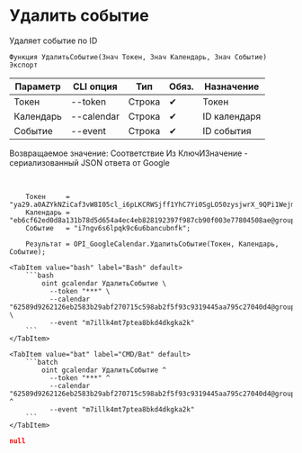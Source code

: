 ﻿---
sidebar_position: 7
---


# Удалить событие
 Удаляет событие по ID



`Функция УдалитьСобытие(Знач Токен, Знач Календарь, Знач Событие) Экспорт`

  | Параметр | CLI опция | Тип | Обяз. | Назначение |
  |-|-|-|-|-|
  | Токен | --token | Строка | &#x2714; | Токен |
  | Календарь | --calendar | Строка | &#x2714; | ID календаря |
  | Событие | --event | Строка | &#x2714; | ID события |

  
  Возвращаемое значение:   Соответствие Из КлючИЗначение - сериализованный JSON ответа от Google

<br/>




```bsl title="Пример использования для 1С:Предприятие/OneScript"
    Токен     = "ya29.a0AZYkNZiCaf3vW8I05cl_i6pLKCRWSjff1YhC7Yi0SgLO50zysjwrX_9QPi1WejmqgGdFjcbaOJKsPO3tvT7gB712mg1gxgxiL1pCUVthx...";
    Календарь = "eb6cf62ed0d8a131b78d5d654a4ec4eb828192397f987cb90f003e77804508ae@group.calendar.google.com";
    Событие   = "i7ngv6s6lpqk9c6u6bancubnfk";

    Результат = OPI_GoogleCalendar.УдалитьСобытие(Токен, Календарь, Событие);
```
    

 <Tabs>
  
    <TabItem value="bash" label="Bash" default>
        ```bash
            oint gcalendar УдалитьСобытие \
              --token "***" \
              --calendar "62589d9262126eb2583b29abf270715c598ab2f5f93c9319445aa795c27040d4@group.calendar.google.com" \
              --event "m7illk4mt7ptea8bkd4dkgka2k"
        ```
    </TabItem>
  
    <TabItem value="bat" label="CMD/Bat" default>
        ```batch
            oint gcalendar УдалитьСобытие ^
              --token "***" ^
              --calendar "62589d9262126eb2583b29abf270715c598ab2f5f93c9319445aa795c27040d4@group.calendar.google.com" ^
              --event "m7illk4mt7ptea8bkd4dkgka2k"
        ```
    </TabItem>
</Tabs>


```json title="Результат"
null
```
